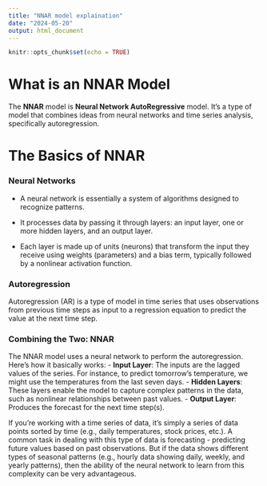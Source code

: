 ---
title: "NNAR model explaination"
date: "2024-05-20"
output: html_document
---

```{r setup, include=FALSE}
knitr::opts_chunk$set(echo = TRUE)
```

# What is an NNAR Model

The **NNAR** model is **Neural Network AutoRegressive** model. It's a type of model that combines ideas from neural networks and time series analysis, specifically autoregression.

# The Basics of NNAR

### Neural Networks

- A neural network is essentially a system of algorithms designed to recognize patterns.

- It processes data by passing it through layers: an input layer, one or more hidden layers, and an output layer.

- Each layer is made up of units (neurons) that transform the input they receive using weights (parameters) and a bias term, typically followed by a nonlinear activation function.

### Autoregression

Autoregression (AR) is a type of model in time series that uses observations from previous time steps as input to a regression equation to predict the value at the next time step.

### Combining the Two: NNAR

The NNAR model uses a neural network to perform the autoregression. Here's how it basically works:
- **Input Layer**: The inputs are the lagged values of the series. For instance, to predict tomorrow's temperature, we might use the temperatures from the last seven days.
- **Hidden Layers**: These layers enable the model to capture complex patterns in the data, such as nonlinear relationships between past values.
- **Output Layer**: Produces the forecast for the next time step(s).

If you're working with a time series of data, it's simply a series of data points sorted by time (e.g., daily temperatures, stock prices, etc.). A common task in dealing with this type of data is forecasting - predicting future values based on past observations. But if the data shows different types of seasonal patterns (e.g., hourly data showing daily, weekly, and yearly patterns), then the ability of the neural network to learn from this complexity can be very advantageous.


















